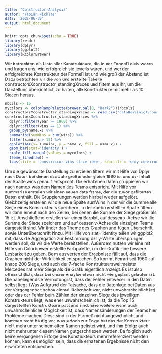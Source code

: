 ```yaml
---
title: "Constructor-Analysis"
author: "Fabian Nicklas"
date: '2022-06-30'
output: html_document
---
```


```r
knitr::opts_chunk$set(echo = TRUE)
library(readr)
library(dplyr)
library(ggplot2)
library(RColorBrewer)
```

Wir betrachten die Liste aller Konstrukteure, die in der Formel1 aktiv waren und fragen uns, wie erfolgreich sie jeweils waren, und wer der erfolgreichste Konstrukteur der Formel1 ist und wie groß der Abstand ist. Dazu betrachten wir die von uns erstellte Tabelle constructorsXconstructor_standingXraces und filtern aus ihr, um die Darstellung übersichtlich zu halten, alle Konstrukteure mit mehr als 10 Siegen heraus. 
```r
nbcols <- 15
mycolors <- colorRampPalette(brewer.pal(8, "Dark2"))(nbcols)
constructorsXconstructor_standingXraces <- read_csv("dataBereinigt/constructorsXconstructor_standingXraces.csv")
constructorsXconstructor_standingXraces %>%
  dplyr::filter(year >= 1960) %>%
  dplyr::filter(wins == 1) %>%
  group_by(name.x) %>%
  summarise(sumWins = sum(wins)) %>%
  filter(sumWins > 15) %>%
  ggplot(aes(x= sumWins, y = name.x, fill = name.x)) +
  geom_bar(stat='identity') +
  scale_fill_manual(values = mycolors) +
  theme_linedraw() +
  labs(title = "Constructor wins since 1960", subtitle = "Only constructors with more than 15 wins are shown")
```

Um die gewünschte Darstellung zu erzielen filtern wir mit Hilfe von Dplyr nach Daten bei denen das Jahr größer oder gleich 1960 ist und der Inhalt der Spalte wins genau 1 entspricht. Die erhaltenen Daten gruppieren wir nach name.x was dem Namen des Teams entspricht. Mit Hilfe von summarise erstellen wir einen neuen data frame, der die zuvor gefilterten Daten enthält. Die Gruppierungen werden hierbei wieder aufgelöst. Gleichzeitig erstellen wir die neue Spalte sumWins in der wir die Summe alle Siege eines Konstrukteurs speichern. In der ebebn erstellten Spalte filtern wir dann erneut nach den Zeilen, bei denen die Summe der Siege größer als 15 ist. Anschließend erstellen wir einen Barplot, auf dessen x-Achse wir die Summe der Siege speichern und auf dessen y-Achse die einzelnen Teams dargestellt sind. Wir änder das Theme des Graphen und fügen Überschrift sowie Unterüberschrift hinzu. Mit Hilfe von stat='identity teilen wir ggplot2 mit, dass die Aggregation zur Bestimmung der y-Werte übersprungen werden soll, da wir die Werte bereitstellen. Außerdem nutzen wir eine mit Hilfe von Colorbrewer erstellte Farbpalette, um der Grafik eine bessere Lesbarkeit zu geben. 
Beim auswerten der Ergebnisse fällt auf, dass die Graphen nicht der Wirklichkeit entsprechen. So kommt Ferrari seit 1960 auf knapp 200 Siege, und auch der 7-fache Konstrukteursweltmeister Mercedes hat mehr Siege als die Grafik eigentlich anzeigt. Es ist also offensichtlich, dass bei dieser Anaylse etwas nicht wie geplant gelaufen ist. Die naheliegendste Vermutung ist, dass der Fehler entweder in den Daten selbst liegt, (Was Aufgrund der Tatsache, dass die Datenlage bei Daten aus der Vergangenheit schon einmal lückenhaft war, nicht unwahrscheinlich ist) oder das der Fehler beim Zählen der einzelnen Siege des jeweiligen Konstrukteurs liegt, was eher unwahrscheinlich ist, da die Top 15 dargestellten Konstrukteure passend sind. Eine weitere wenn auch unwahrscheinliche Möglichkeit ist, dass Namensänderungen der Teams hier Probleme machen. Diese sind in der Formel1 nicht ungewöhnlich, und kommen recht häufig vor, was jedoch zur Folge hat das der Konstrukteur nicht mehr unter seinem alten Namen gelistet wird, und ihm Efolge auch nicht mehr unter diesem Namen gutgeschrieben werden. Da folglich auch keine vergangenen Erfolge des Konstrukteurs mehr referenziert werden können, kann es möglich sein, dass die erhaltenen Ergebnisse nicht den erwarteten entsprechen. 
